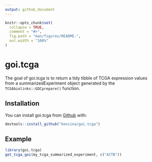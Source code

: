 ```yaml
---
output: github_document
---
```


<!-- README.md is generated from README.Rmd. Please edit that file -->

```r
knitr::opts_chunk$set(
  collapse = TRUE,
  comment = "#>",
  fig.path = "man/figures/README-",
  out.width = "100%"
)
```

# goi.tcga

<!-- badges: start -->
<!-- badges: end -->

The goal of goi.tcga is to return a tidy tibble of TCGA expression values from a summarizedExperiment object generated by the `TCGAbiolinks::GDCprepare()` function.

## Installation

You can install goi.tcga from [Github](https://github.com/koncina/goi.tcga/) with:

``` r
devtools::install_github("koncina/goi.tcga")
```

## Example

```r
library(goi.tcga)
get_tcga_goi(my_tcga_summarized_experiment, c("ACTB"))
```


